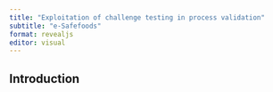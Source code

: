 ```yaml
---
title: "Exploitation of challenge testing in process validation"
subtitle: "e-Safefoods"
format: revealjs
editor: visual
---
```


## Introduction
